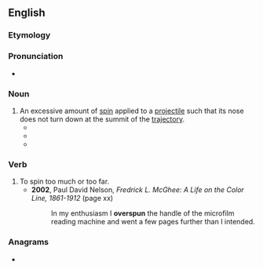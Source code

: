 ==English==

===Etymology===
{{prefix|en|over|spin}}

===Pronunciation===
* {{a|GA}} {{IPA|/ˈoʊvɚˌspɪn/|lang=en}}

===Noun===
{{en-noun|-}}

# An excessive amount of [[spin]] applied to a [[projectile]] such that its nose does not turn down at the summit of the [[trajectory]].
#* {{quote-book|year=1905|author={{w|Eustace Miles}}|chapter=Tennis and its Popularisation|editor=F. G. Aflalo|title=The Sports of the World|location=London|publisher=Cassell and Company|page=227|pageurl=https://archive.org/stream/sportsofworldwit00afla#page/227|passage=Then may come that particular feature of Tennis—the Cut. In this one does not strike the ball fair and square as at Cricket and Racquets; still less does one give the ball what may be called the '''overspin,''' to make it fly quicker and to give it pace over the ground, as one does at Lawn Tennis.}}
#* {{quote-book|year=1916|author={{w|A. Wallis Myers}}|chapter=Davis Cup Memories|title=Captain Anthony Wilding|location=London|publisher=Hodder and Stoughton|page=185|pageurl=https://archive.org/stream/captainanthonywi00myeriala#page/185|passage=Jumping from side to side like a cat, three times he volleyed fine volleys of his opponents, and at length netted a magnificent lift-drive by Wilding the '''overspin''' of which made it dive for the ground.}}
#* {{quote-journal|date=2000-04-12|author=Victoria Sun|title=New putter gets some positive spin|journal={{w|Las Vegas Sun}}|url=https://lasvegassun.com/news/2000/apr/12/columnist-victoria-sun-new-putter-gets-some-positi/|passage=Because of its construction, the putter is said to eliminate the underspin, sidespin, skipping and skidding of the ball that other putters put on the ball. Instead, Dalton says, it puts 44 degrees of '''overspin''' on the ball before it ever hits the ground.}}

===Verb===
{{en-verb|overspins|overspinning|overspun}}

# To spin too much or too far.
#* '''2002''', Paul David Nelson, ''Fredrick L. McGhee: A Life on the Color Line, 1861-1912'' (page xx)
#*: In my enthusiasm I '''overspun''' the handle of the microfilm reading machine and went a few pages further than I intended.

===Anagrams===
* {{anagrams|en|provines}}